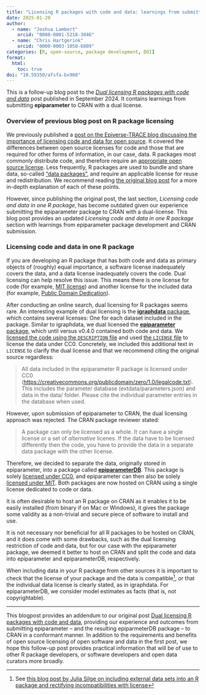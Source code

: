 ```yaml
---
title: "Licensing R packages with code and data: learnings from submitting to CRAN"
date: 2025-01-20
author:
  - name: "Joshua Lambert"
    orcid: "0000-0001-5218-3046"
  - name: "Chris Hartgerink"
    orcid: "0000-0003-1050-6809"
categories: [R, open-source, package development, DOI]
format:
  html: 
    toc: true
doi: "10.59350/afsfa-bx908"
---
```


::: {.callout-note}
This is a follow-up blog post to the [_Dual licensing R packages with code and data_](data-licensing.html) post published in September 2024. It contains learnings from submitting **epiparameter** to CRAN with a dual license.
:::

### Overview of previous blog post on R package licensing

We previously published a [post on the Epiverse-TRACE blog discussing the importance of licensing code and data for open source](data-licensing.html). It covered the differences between open source licenses for code and those that are required for other forms of information, in our case, data. R packages most commonly distribute code, and therefore require an [appropriate open source license](https://cran.r-project.org/doc/FAQ/R-exts.html#Licensing). Less frequently, R packages are used to bundle and share data, so-called ["data packages"](https://r-pkgs.org/data.html), and require an applicable license for reuse and redistribution. We recommend reading [the original blog post](data.licensing.html) for a more in-depth explanation of each of these points.

However, since publishing the original post, the last section, _Licensing code and data in one R package_, has become outdated given our experience submitting the epiparameter package to CRAN with a dual-license. This blog post provides an updated _Licensing code and data in one R package_ section with learnings from epiparameter package development and CRAN submission.

### Licensing code and data in one R package

If you are developing an R package that has both code and data as primary objects of (roughly) equal importance, a software license inadequately covers the data, and a data license inadequately covers the code. Dual licensing can help resolve this issue. This means there is one license for code (for example, [MIT license](https://mit-license.org))  and another license for the included data (for example, [Public Domain Dedication](https://creativecommons.org/publicdomain/zero/1.0/legalcode.txt)).

After conducting an online search, dual licensing for R packages seems rare. An interesting example of dual licensing is the [**igraphdata** package](https://github.com/igraph/igraphdata/blob/main/LICENSE), which contains several licenses: One for each dataset included in the package. Similar to igraphdata, we dual licensed the [**epiparameter** package](https://github.com/epiverse-trace/epiparameter), which until versus v0.4.0 contained both code and data. We [licensed the code using the `DESCRIPTION` file](https://github.com/epiverse-trace/epiparameter/blob/v0.3.0/DESCRIPTION#L28) and used [the `LICENSE` file](https://github.com/epiverse-trace/epiparameter/blob/v0.3.0/LICENSE) to license the data under CC0.  Concretely, we included this additional text  in `LICENSE` to clarify the dual license and that we recommend citing the original source regardless:

> All data included in the epiparameter R package is licensed under CC0 (<https://creativecommons.org/publicdomain/zero/1.0/legalcode.txt>). This includes the parameter database (extdata/parameters.json) and data in the data/ folder. Please cite the individual parameter entries in the database when used.

However, upon submission of epiparameter to CRAN, the dual licensing approach was rejected. The CRAN package reviewer stated:

> A package can only be licensed as a whole. It can have a single license or a set of _alternative_ licenes. If the data have to be licensed differently then the code, you have to provide the data in a separate data package with the other license.

Therefore, we decided to separate the data, originally stored in epiparameter, into a package called [**epiparameterDB**](https://github.com/epiverse-trace/epiparameterDB). This package is solely [licensed under CC0](https://github.com/epiverse-trace/epiparameterDB/blob/main/DESCRIPTION#L15), and epiparameter can then also be solely [licensed under MIT](https://github.com/epiverse-trace/epiparameter/blob/main/DESCRIPTION#L28). Both packages are now hosted on CRAN using a single license dedicated to code or data.

::: {.callout-tip}
It is often desirable to host an R package on CRAN as it enables it to be easily installed (from binary if on Mac or Windows), it gives the package some validity as a non-trivial and secure piece of software to install and use.

It is not necessary nor beneficial for all R packages to be hosted on CRAN, and it does come with some drawbacks, such as the dual licensing restriction of code and data, but for our case with the epiparameter package, we deemed it better to host on CRAN and split the code and data into epiparameter and epiparameterDB, respectively.
:::

When including data in your R package from other sources it is important to check that the license of your package and the data is compatible[^1], or that the individual data license is clearly stated, as in igraphdata. For epiparameterDB, we consider model estimates as facts (that is, not copyrightable).

---

This blogpost provides an addendum to our original post [Dual licensing R packages with code and data](data-licensing.html), providing our experience and outcomes from submitting epiparameter -- and the resulting epiparmeterDB package -- to CRAN in a conformant manner. In addition to the requirements and benefits of open source licensing of open software and data in the first post, we hope this follow-up post provides practical information that will be of use to other R package developers, or software developers and open data curators more broadly.

[^1]: See [this blog post by Julia Silge on including external data sets into an R package and rectifying incompatibilities with license](https://juliasilge.com/blog/sentiment-lexicons/)
